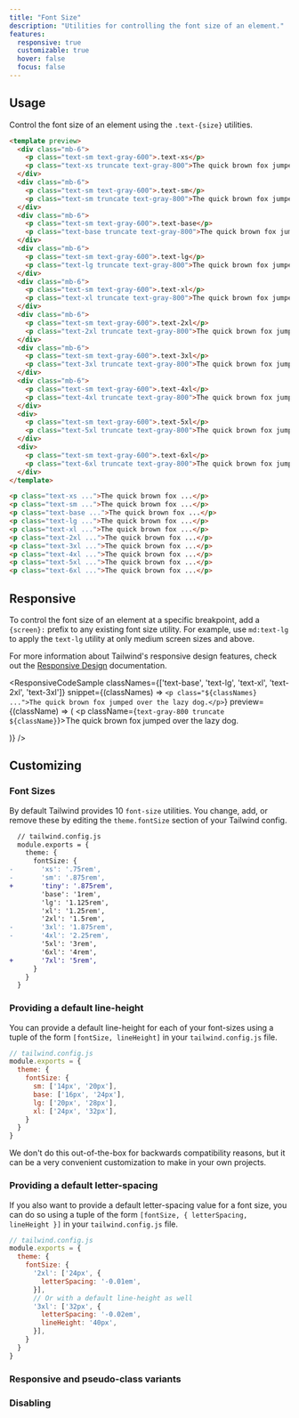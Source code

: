```yaml
---
title: "Font Size"
description: "Utilities for controlling the font size of an element."
features:
  responsive: true
  customizable: true
  hover: false
  focus: false
---
```




## Usage

Control the font size of an element using the `.text-{size}` utilities.

```html
<template preview>
  <div class="mb-6">
    <p class="text-sm text-gray-600">.text-xs</p>
    <p class="text-xs truncate text-gray-800">The quick brown fox jumped over the lazy dog.</p>
  </div>
  <div class="mb-6">
    <p class="text-sm text-gray-600">.text-sm</p>
    <p class="text-sm truncate text-gray-800">The quick brown fox jumped over the lazy dog.</p>
  </div>
  <div class="mb-6">
    <p class="text-sm text-gray-600">.text-base</p>
    <p class="text-base truncate text-gray-800">The quick brown fox jumped over the lazy dog.</p>
  </div>
  <div class="mb-6">
    <p class="text-sm text-gray-600">.text-lg</p>
    <p class="text-lg truncate text-gray-800">The quick brown fox jumped over the lazy dog.</p>
  </div>
  <div class="mb-6">
    <p class="text-sm text-gray-600">.text-xl</p>
    <p class="text-xl truncate text-gray-800">The quick brown fox jumped over the lazy dog.</p>
  </div>
  <div class="mb-6">
    <p class="text-sm text-gray-600">.text-2xl</p>
    <p class="text-2xl truncate text-gray-800">The quick brown fox jumped over the lazy dog.</p>
  </div>
  <div class="mb-6">
    <p class="text-sm text-gray-600">.text-3xl</p>
    <p class="text-3xl truncate text-gray-800">The quick brown fox jumped over the lazy dog.</p>
  </div>
  <div class="mb-6">
    <p class="text-sm text-gray-600">.text-4xl</p>
    <p class="text-4xl truncate text-gray-800">The quick brown fox jumped over the lazy dog.</p>
  </div>
  <div>
    <p class="text-sm text-gray-600">.text-5xl</p>
    <p class="text-5xl truncate text-gray-800">The quick brown fox jumped over the lazy dog.</p>
  </div>
  <div>
    <p class="text-sm text-gray-600">.text-6xl</p>
    <p class="text-6xl truncate text-gray-800">The quick brown fox jumped over the lazy dog.</p>
  </div>
</template>

<p class="text-xs ...">The quick brown fox ...</p>
<p class="text-sm ...">The quick brown fox ...</p>
<p class="text-base ...">The quick brown fox ...</p>
<p class="text-lg ...">The quick brown fox ...</p>
<p class="text-xl ...">The quick brown fox ...</p>
<p class="text-2xl ...">The quick brown fox ...</p>
<p class="text-3xl ...">The quick brown fox ...</p>
<p class="text-4xl ...">The quick brown fox ...</p>
<p class="text-5xl ...">The quick brown fox ...</p>
<p class="text-6xl ...">The quick brown fox ...</p>
```

## Responsive

To control the font size of an element at a specific breakpoint, add a `{screen}:` prefix to any existing font size utility. For example, use `md:text-lg` to apply the `text-lg` utility at only medium screen sizes and above.

For more information about Tailwind's responsive design features, check out the [Responsive Design](/docs/responsive-design) documentation.

<ResponsiveCodeSample
  classNames={['text-base', 'text-lg', 'text-xl', 'text-2xl', 'text-3xl']}
  snippet={(classNames) => `
    <p class="${classNames} ...">The quick brown fox jumped over the lazy dog.</p>
  `}
  preview={(className) => (
    <p className={`text-gray-800 truncate ${className}`}>The quick brown fox jumped over the lazy dog.</p>
  )}
/>

## Customizing

### Font Sizes

By default Tailwind provides 10 `font-size` utilities. You change, add, or remove these by editing the `theme.fontSize` section of your Tailwind config.

```diff
  // tailwind.config.js
  module.exports = {
    theme: {
      fontSize: {
-       'xs': '.75rem',
-       'sm': '.875rem',
+       'tiny': '.875rem',
        'base': '1rem',
        'lg': '1.125rem',
        'xl': '1.25rem',
        '2xl': '1.5rem',
-       '3xl': '1.875rem',
-       '4xl': '2.25rem',
        '5xl': '3rem',
        '6xl': '4rem',
+       '7xl': '5rem',
      }
    }
  }
```

### <Heading badge="v1.3.0+">Providing a default line-height</Heading>

You can provide a default line-height for each of your font-sizes using a tuple of the form `[fontSize, lineHeight]` in your `tailwind.config.js` file.

```js
// tailwind.config.js
module.exports = {
  theme: {
    fontSize: {
      sm: ['14px', '20px'],
      base: ['16px', '24px'],
      lg: ['20px', '28px'],
      xl: ['24px', '32px'],
    }
  }
}
```

We don't do this out-of-the-box for backwards compatibility reasons, but it can be a very convenient customization to make in your own projects.

### <Heading badge="v1.7.0+">Providing a default letter-spacing</Heading>

If you also want to provide a default letter-spacing value for a font size, you can do so using a tuple of the form `[fontSize, { letterSpacing, lineHeight }]` in your `tailwind.config.js` file.

```js
// tailwind.config.js
module.exports = {
  theme: {
    fontSize: {
      '2xl': ['24px', {
        letterSpacing: '-0.01em',
      }],
      // Or with a default line-height as well
      '3xl': ['32px', {
        letterSpacing: '-0.02em',
        lineHeight: '40px',
      }],
    }
  }
}
```

### Responsive and pseudo-class variants

<Variants plugin="fontSize" name="text sizing" />

### Disabling

<Disabling plugin="fontSize" name="text sizing" />
